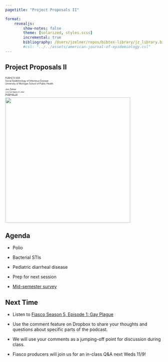 ```yaml
---
pagetitle: "Project Proposals II"

format: 
    revealjs:
        show-notes: false
        theme: [solarized, styles.scss]
        incremental: true
        bibliography: /Users/jzelner/repos/bibtex-library/jz_library.bib
        #csl: "../../assets/american-journal-of-epidemiology.csl"
---
```


## Project Proposals II

<div class="paddeddiv">
  <p style="font-size:0.5em; text-align: left;">
      PUBHLTH 405  
      Social Epidemiology of Infectious Disease  
      University of Michigan School of Public Health
      <br><br>
      Jon Zelner  
      `jzelner@umich.edu`  
      [`epibayes.io`](https://epibayes.io) 
    </p>
</div>

<div class="itemr" id="footerDiv"><img id="footerImg" src="../images/epid_logo.png" width="400"></div>


## Agenda

- Polio

- Bacterial STIs

- Pediatric diarrheal disease

- Prep for next session

- [Mid-semester survey](https://forms.gle/4XuvkBfYzuzJARVD7l)

## Next Time

- Listen to [Fiasco Season 5, Episode 1: Gay Plague](https://www.dropbox.com/s/ur85hu3dd6uumzt/Fiasco%20Season%205%2C%20Episode%201%3A%20Gay%20Plague.mp3?dl=0)

- Use the comment feature on Dropbox to share your thoughts and questions about specific parts of the podcast.

- We will use your comments as a jumping-off point for discussion during class.

- Fiasco producers will join us for an in-class Q&A next Weds 11/9!